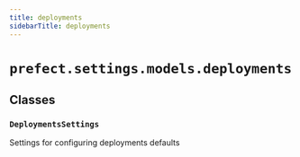 ```yaml
---
title: deployments
sidebarTitle: deployments
---
```


# `prefect.settings.models.deployments`

## Classes

### `DeploymentsSettings` <sup><a href="https://github.com/prefecthq/prefect/blob/main/src/prefect/settings/models/deployments.py#L9" target="_blank"><Icon icon="github" style="width: 14px; height: 14px;" /></a></sup>


Settings for configuring deployments defaults

